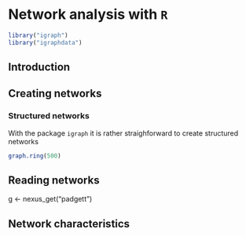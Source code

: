 # Network analysis with `R`

```r
library("igraph")
library("igraphdata")
```

## Introduction

## Creating networks

### Structured networks

With the package `igraph` it is rather straighforward to create structured networks

```r
graph.ring(500)
```

<!-- erdos.renyi.game(500, 0.005) -->

<!-- rewire(g1,each_edge(prob = 0.5)) -->

<!-- barabasi.game(500) -->

## Reading networks

g <- nexus_get("padgett")

## Network characteristics